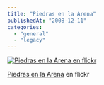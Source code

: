 ```yaml
---
title: "Piedras en la Arena"
publishedAt: "2008-12-11"
categories: 
  - "general"
  - "legacy"
---
```


[![Piedras en la Arena en flickr](http://farm4.static.flickr.com/3244/3096465530_a842edcba1.jpg)](http://www.flickr.com/photos/ryck/3096465530/ "Piedras en la Arena")

[Piedras en la Arena](http://www.flickr.com/photos/ryck/3096465530/) en flickr
